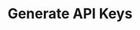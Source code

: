 ---
title: 'Generate API Keys'
description: 'Generates new API Keys for a Program'
openapi: 'POST /generate_api_key'
---